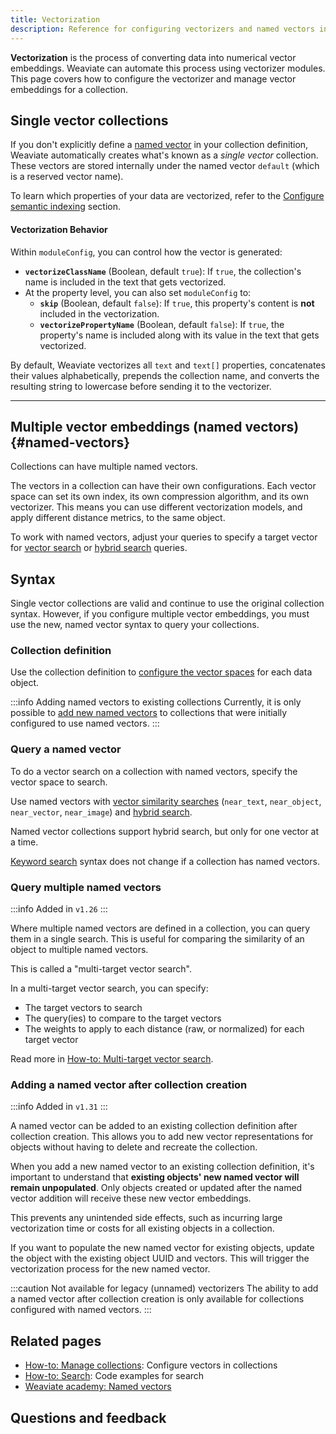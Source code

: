 ```yaml
---
title: Vectorization
description: Reference for configuring vectorizers and named vectors in Weaviate.
---
```


**Vectorization** is the process of converting data into numerical vector embeddings. Weaviate can automate this process using vectorizer modules. This page covers how to configure the vectorizer and manage vector embeddings for a collection.

## Single vector collections

If you don't explicitly define a [named vector](#named-vectors) in your collection definition, Weaviate automatically creates what's known as a *single vector* collection. These vectors are stored internally under the named vector `default` (which is a reserved vector name).

To learn which properties of your data are vectorized, refer to the [Configure semantic indexing](#configure-semantic-indexing) section.

#### Vectorization Behavior

Within `moduleConfig`, you can control how the vector is generated:

- **`vectorizeClassName`** (Boolean, default `true`): If `true`, the collection's name is included in the text that gets vectorized.
- At the property level, you can also set `moduleConfig` to:
  - **`skip`** (Boolean, default `false`): If `true`, this property's content is **not** included in the vectorization.
  - **`vectorizePropertyName`** (Boolean, default `false`): If `true`, the property's name is included along with its value in the text that gets vectorized.

By default, Weaviate vectorizes all `text` and `text[]` properties, concatenates their values alphabetically, prepends the collection name, and converts the resulting string to lowercase before sending it to the vectorizer.

---

## Multiple vector embeddings (named vectors) {#named-vectors}


<MultiVectorSupport />



[comment]: # ( This section is duplicated, with a link to this page, in: multi-vector-support dot mdx )

Collections can have multiple named vectors.

The vectors in a collection can have their own configurations. Each vector space can set its own index, its own compression algorithm, and its own vectorizer. This means you can use different vectorization models, and apply different distance metrics, to the same object.

To work with named vectors, adjust your queries to specify a target vector for [vector search](/weaviate/search/similarity#named-vectors) or [hybrid search](/weaviate/search/hybrid#named-vectors) queries.

## Syntax

Single vector collections are valid and continue to use the original collection syntax. However, if you configure multiple vector embeddings, you must use the new, named vector syntax to query your collections.

### Collection definition

Use the collection definition to [configure the vector spaces](../../manage-collections/vector-config.mdx#define-named-vectors) for each data object.

:::info Adding named vectors to existing collections
Currently, it is only possible to [add new named vectors](../../manage-collections/vector-config.mdx#add-new-named-vectors) to collections that were initially configured to use named vectors. 
:::

### Query a named vector

To do a vector search on a collection with named vectors, specify the vector space to search.

Use named vectors with [vector similarity searches](/weaviate/search/similarity#named-vectors) (`near_text`, `near_object`, `near_vector`, `near_image`) and [hybrid search](/weaviate/search/hybrid#named-vectors).

Named vector collections support hybrid search, but only for one vector at a time.

[Keyword search](/weaviate/search/bm25) syntax does not change if a collection has named vectors.

### Query multiple named vectors

:::info Added in `v1.26`
:::

Where multiple named vectors are defined in a collection, you can query them in a single search. This is useful for comparing the similarity of an object to multiple named vectors.

This is called a "multi-target vector search".

In a multi-target vector search, you can specify:

- The target vectors to search
- The query(ies) to compare to the target vectors
- The weights to apply to each distance (raw, or normalized) for each target vector

Read more in [How-to: Multi-target vector search](../../search/multi-vector.md).

### Adding a named vector after collection creation

:::info Added in `v1.31`
:::

A named vector can be added to an existing collection definition after collection creation. This allows you to add new vector representations for objects without having to delete and recreate the collection.

When you add a new named vector to an existing collection definition, it's important to understand that **existing objects' new named vector will remain unpopulated**. Only objects created or updated after the named vector addition will receive these new vector embeddings.

This prevents any unintended side effects, such as incurring large vectorization time or costs for all existing objects in a collection.

If you want to populate the new named vector for existing objects, update the object with the existing object UUID and vectors. This will trigger the vectorization process for the new named vector.

<!-- TODO: I wonder we should show an example - maybe once the vectorizer syntax is updated with 1.32 -->

:::caution Not available for legacy (unnamed) vectorizers
The ability to add a named vector after collection creation is only available for collections configured with named vectors.
:::

## Related pages

- [How-to: Manage collections](../../manage-collections/vector-config.mdx#define-named-vectors): Configure vectors in collections
- [How-to: Search](../../search/index.mdx): Code examples for search
- [Weaviate academy: Named vectors](../../../academy/py/named_vectors/index.md)

## Questions and feedback


<DocsFeedback/>
